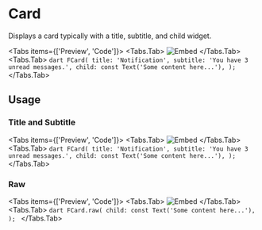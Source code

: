 
# Card
Displays a card typically with a title, subtitle, and child widget.

<Tabs items={['Preview', 'Code']}>
  <Tabs.Tab>
      <img src="https://nextra.site/assets/blog-theme.png" alt="Embed"/>
  </Tabs.Tab>
  <Tabs.Tab>
      ```dart
      FCard(
          title: 'Notification',
          subtitle: 'You have 3 unread messages.',
          child: const Text('Some content here...'),
      );
      ```
  </Tabs.Tab>
</Tabs>

## Usage

### Title and Subtitle
<Tabs items={['Preview', 'Code']}>
    <Tabs.Tab>
        <img src="https://nextra.site/assets/blog-theme.png" alt="Embed"/>
    </Tabs.Tab>
    <Tabs.Tab>
        ```dart
        FCard(
            title: 'Notification',
            subtitle: 'You have 3 unread messages.',
            child: const Text('Some content here...'),
        );
        ```
    </Tabs.Tab>
</Tabs>

### Raw
<Tabs items={['Preview', 'Code']}>
    <Tabs.Tab>
        <img src="https://nextra.site/assets/blog-theme.png" alt="Embed"/>
    </Tabs.Tab>
    <Tabs.Tab>
        ```dart
        FCard.raw(
            child: const Text('Some content here...'),
        );
        ```
    </Tabs.Tab>
</Tabs>
